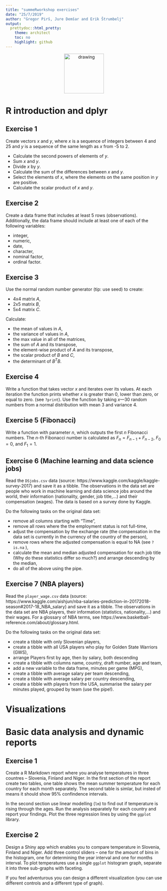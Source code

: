 ```yaml
---
title: "summeRworkshop exercises"
date: "25/7/2019"
author: "Gregor Pirš, Jure Demšar and Erik Štrumbelj"
output:
  prettydoc::html_pretty:
    theme: architect
    toc: no
    highlight: github
---
```


<div style="text-align:center">
  <img src="./bstatcomp.png" alt="drawing" width="128"/>
</div>


# R introduction and dplyr

## Exercise 1
Create vectors $x$ and $y$, where $x$ is a sequence of integers between 4 and 25 and $y$ is a sequence of the same length as $x$ from -5 to 2.

* Calculate the second powers of elements of $y$.
* Sum $x$ and $y$.
* Divide $x$ by $y$.
* Calculate the sum of the differences between $x$ and $y$.
* Select the elements of $x$, where the elements on the same position in $y$
  are positive.
* Calculate the scalar product of $x$ and $y$.


## Exercise 2
Create a data frame that includes at least 5 rows (observations). Additionally, the data frame should include at least one of each of the following variables:

* integer,
* numeric,
* date,
* character,
* nominal factor,
* ordinal factor.


## Exercise 3
Use the normal random number generator (tip: use seed) to create:

* 4x4 matrix $A$,
* 2x5 matrix $B$,
* 5x4 matrix $C$.

Calculate:

* the mean of values in $A$,
* the variance of values in $A$,
* the max value in all of the matrices,
* the sum of $A$ and its transpose,
* the element-wise product of $A$ and its transpose,
* the scalar product of $B$ and $C$,
* the determinant of $B^TB$.



## Exercise 4
Write a function that takes vector $x$ and iterates over its values. At each iteration the function prints whether $x$ is greater than 0,  lower than zero, or equal to zero. (see `?print`). Use the function by taking $x$---30 random numbers from a normal distribution with  mean 3 and variance 4.


## Exercise 5 (Fibonacci)
Write a function with parameter _n_, which outputs the first $n$ Fibonacci numbers. The $n$-th Fibonacci number is calculated as $F_n = F_{n-1} + F_{n-2}$, $F_0 = 0$, and $F_1 = 1$.


## Exercise 6 (Machine learning and data science jobs)
Read the `DSjobs.csv` data (source: https://www.kaggle.com/kaggle/kaggle-survey-2017) and save it as a tibble. The observations in the data set are people who work in machine learning and data science jobs around the world, their information (nationality, gender, job title,...) and their compensation (wages). The data is based on a survey done by Kaggle.

Do the following tasks on the original data set:

* remove all columns starting with "Time",
* remove all rows where the the employment status is not full-time,
* adjust the compensation by the exchange rate (the compensation in the
  data set is currently in the currency of the country of the person),
* remove rows where the adjusted compensation is equal to NA (see `?is.na` ),
* calculate the mean and median adjusted compensation for each job title
  (Why do these statistics differ so much?) and arrange descending by the
  median,
* do all of the above using the pipe.


## Exercise 7 (NBA players)
Read the `player_wage.csv` data (source: https://www.kaggle.com/aishjun/nba-salaries-prediction-in-20172018-season#2017-18_NBA_salary) and save it as a tibble. The observations in the data set are NBA players, their information (statistics, nationality,...) and their wages. For a glossary of NBA terms, see  https://www.basketball-reference.com/about/glossary.html.

Do the following tasks on the original data set:

* create a tibble with only Slovenian players,
* create a tibble with all USA players who play for Golden State Warriors (GWS),
* arrange Players first by age, then by salary, both descending
* create a tibble with columns name, country, draft number, age and team,
* add a new variable to the data frame, minutes per game (MPG),
* create a tibble with average salary per team descending,
* create a tibble with average salary per country descending,
* create a 
  tibble with players from the USA, summarise the salary per minutes
  played, grouped by team (use the pipe!).
  

# Visualizations


# Basic data analysis and dynamic reports

## Exercise 1
Create a R Markdown report where you analyse temperatures in three countres -- Slovenia, Finland and Niger. In the first section of the report create two tables, one table shows the mean summer temperature for each country for each month separately. The second table is simlar, but insted of means it should show 95% confindence intervals.

In the second section use linear modelling (`lm`) to find out if temperature is rising through the ages. Run the analysis separately for each country and report your findings. Plot the three regression lines by using the `ggplot` library.


## Exercise 2
Design a Shiny app which enables you to compare temperature in Slovenia, Finland and Niger. Add three control sliders -- one for the amount of bins in the histogram, one for determining the year interval and one for months interval. To plot temperatures use a single `ggplot` histogram graph, separate it into three sub-graphs with faceting.

If you feel adventurous you can design a different visualization (you can use different controls and a different type of graph).
